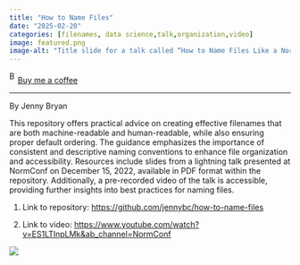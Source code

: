 ```yaml
---
title: "How to Name Files"
date: "2025-02-20"
categories: [filenames, data science,talk,organization,video]
image: featured.png
image-alt: "Title slide for a talk called “How to Name Files Like a Normie” presented by Jenny Bryan at Norm Conf. The slide includes a short URL (pos.it/how-to-name-files) and Jenny Bryan’s contact info, including Twitter (@JennyBryan), GitHub (@jennybc), and Mastodon (@jennybryan@fosstodon.org). On the right is a colorful “norm Conf” logo with “norm” in bold dark blue block letters on a mint green background, and “Conf” in a playful pink script."
---
```


<link href="https://fonts.googleapis.com/css?family=Cookie" rel="stylesheet"><a class="bmc-button" target="_blank" href="https://www.buymeacoffee.com/JoscelinRocha">![Buy me a coffee](https://cdn.buymeacoffee.com/buttons/bmc-new-btn-logo.svg){alt="Buy me a coffee" width="15" height="21"}Buy me a coffee</a>

------------------------------------------------------------------------

By Jenny Bryan

This repository offers practical advice on creating effective filenames that are both machine-readable and human-readable, while also ensuring proper default ordering. The guidance emphasizes the importance of consistent and descriptive naming conventions to enhance file organization and accessibility. Resources include slides from a lightning talk presented at NormConf on December 15, 2022, available in PDF format within the repository. Additionally, a pre-recorded video of the talk is accessible, providing further insights into best practices for naming files.

1.  Link to repository: <https://github.com/jennybc/how-to-name-files>

2.  Link to video: <https://www.youtube.com/watch?v=ES1LTlnpLMk&ab_channel=NormConf>

![](featured.png)
